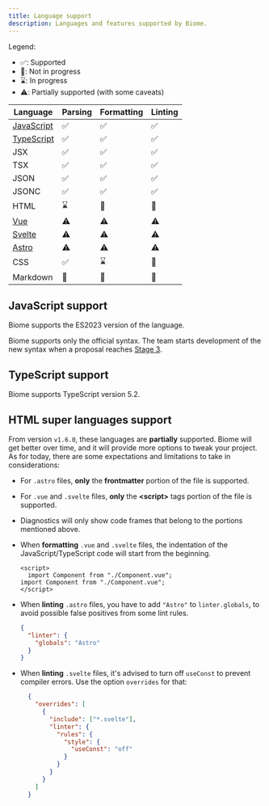 ```yaml
---
title: Language support
description: Languages and features supported by Biome.
---
```


Legend:
- ✅: Supported
- 🚫: Not in progress
- ⌛️: In progress
- ⚠️: Partially supported (with some caveats)

| Language                                | Parsing                                                     | Formatting                                                  | Linting                                                     |
|-----------------------------------------|-------------------------------------------------------------|-------------------------------------------------------------|-------------------------------------------------------------|
| [JavaScript](#javascript-support)       | <span aria-label="Supported" role="img">✅</span>            | <span aria-label="Supported" role="img">✅</span>            | <span aria-label="Supported" role="img">✅</span>            |
| [TypeScript](#typescript-support)       | <span aria-label="Supported" role="img">✅</span>            | <span aria-label="Supported" role="img">✅</span>            | <span aria-label="Supported" role="img">✅</span>            |
| JSX                                     | <span aria-label="Supported" role="img">✅</span>            | <span aria-label="Supported" role="img">✅</span>            | <span aria-label="Supported" role="img">✅</span>            |
| TSX                                     | <span aria-label="Supported" role="img">✅</span>            | <span aria-label="Supported" role="img">✅</span>            | <span aria-label="Supported" role="img">✅</span>            |
| JSON                                    | <span aria-label="Supported" role="img">✅</span>            | <span aria-label="Supported" role="img">✅</span>            | <span aria-label="Supported" role="img">✅</span>            |
| JSONC                                   | <span aria-label="Supported" role="img">✅</span>            | <span aria-label="Supported" role="img">✅</span>            | <span aria-label="Supported" role="img">✅</span>            |
| HTML                                    | <span aria-label="In Progress" role="img">⌛️</span>         | <span aria-label="Not in Progress" role="img">🚫</span>     | <span aria-label="Not in Progress" role="img">🚫</span>     |
| [Vue](#html-super-languages-support)    | <span aria-label="Partially supported" role="img">⚠️</span> | <span aria-label="Partially supported" role="img">⚠️</span> | <span aria-label="Partially supported" role="img">⚠️</span> |
| [Svelte](#html-super-languages-support) | <span aria-label="Partially supported" role="img">⚠️</span> | <span aria-label="Partially supported" role="img">⚠️</span> | <span aria-label="Partially supported" role="img">⚠️</span> |
| [Astro](#html-super-languages-support)  | <span aria-label="Partially supported" role="img">⚠️</span> | <span aria-label="Partially supported" role="img">⚠️</span> | <span aria-label="Partially supported" role="img">⚠️</span> |
| CSS                                     | <span aria-label="Supported" role="img">✅️</span>           | <span aria-label="In Progress" role="img">⌛️</span>         | <span aria-label="Not in Progress" role="img">🚫</span>     |
| Markdown                                | <span aria-label="Not in progress" role="img">🚫</span>     | <span aria-label="Not in Progress" role="img">🚫</span>     | <span aria-label="Not in Progress" role="img">🚫</span>     |


## JavaScript support

Biome supports the ES2023 version of the language.

Biome supports only the official syntax. The team starts development of the new syntax when a proposal reaches
[Stage 3](https://github.com/tc39/proposals#stage-3).

## TypeScript support

Biome supports TypeScript version 5.2.

## HTML super languages support

From version `v1.6.0`, these languages are **partially** supported. Biome will get better over time, and it will provide more options to tweak your project. As for today, there are some expectations and limitations to take in considerations:
- For `.astro` files, **only** the **frontmatter** portion of the file is supported.
- For `.vue` and `.svelte` files, **only** the **\<script\>** tags portion of the file is supported.
- Diagnostics will only show code frames that belong to the portions mentioned above.
- When **formatting** `.vue` and `.svelte` files, the indentation of the JavaScript/TypeScript code will start from the beginning.

  ```vue title="file.vue" del={2} ins={3}
  <script>
    import Component from "./Component.vue";
  import Component from "./Component.vue";
  </script>
  ```
- When **linting** `.astro` files, you have to add `"Astro"` to `linter.globals`, to avoid possible false positives from some lint rules.

  ```json title="biome.json"
  {
    "linter": {
      "globals": "Astro"
    }
  }
  ```

- When **linting** `.svelte` files, it's advised to turn off `useConst` to prevent compiler errors. Use the option `overrides` for that:

  ```json
    {
      "overrides": [
        {
          "include": ["*.svelte"],
          "linter": {
            "rules": {
              "style": {
                "useConst": "off"
              }
            }
          }
        }
      ]
    }
    ```
